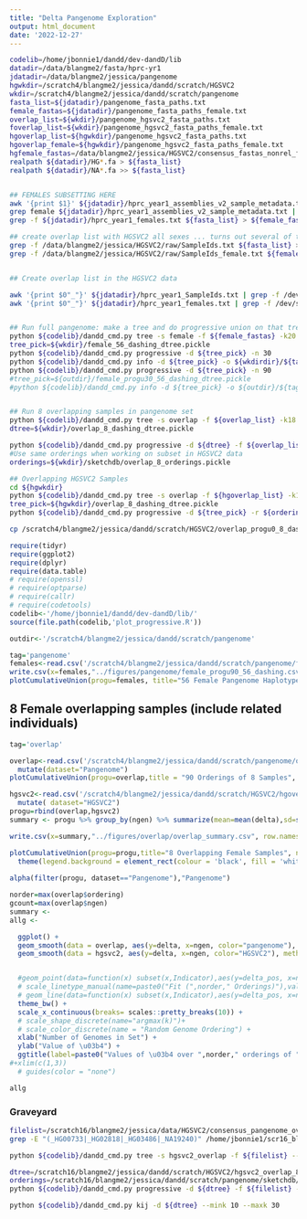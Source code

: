 ```yaml
---
title: "Delta Pangenome Exploration"
output: html_document
date: '2022-12-27'
---
```


```bash
codelib=/home/jbonnie1/dandd/dev-dandD/lib
datadir=/data/blangme2/fasta/hprc-yr1
jdatadir=/data/blangme2/jessica/pangenome
hgwkdir=/scratch4/blangme2/jessica/dandd/scratch/HGSVC2
wkdir=/scratch4/blangme2/jessica/dandd/scratch/pangenome
fasta_list=${jdatadir}/pangenome_fasta_paths.txt
female_fastas=${jdatadir}/pangenome_fasta_paths_female.txt
overlap_list=${wkdir}/pangenome_hgsvc2_fasta_paths.txt
foverlap_list=${wkdir}/pangenome_hgsvc2_fasta_paths_female.txt
hgoverlap_list=${hgwkdir}/pangenome_hgsvc2_fasta_paths.txt
hgoverlap_female=${hgwkdir}/pangenome_hgsvc2_fasta_paths_female.txt
hgfemale_fastas=/data/blangme2/jessica/HGSVC2/consensus_fastas_nonrel_female.txt
realpath ${datadir}/HG*.fa > ${fasta_list}
realpath ${datadir}/NA*.fa >> ${fasta_list}


## FEMALES SUBSETTING HERE
awk '{print $1}' ${jdatadir}/hprc_year1_assemblies_v2_sample_metadata.txt > ${jdatadir}/hprc_year1_SampleIds.txt
grep female ${jdatadir}/hprc_year1_assemblies_v2_sample_metadata.txt | awk '{print $1}' > ${jdatadir}/hprc_year1_females.txt
grep -f ${jdatadir}/hprc_year1_females.txt ${fasta_list} > ${female_fastas}

## create overlap list with HGSVC2 all sexes ... turns out several of these people are from the related list??
grep -f /data/blangme2/jessica/HGSVC2/raw/SampleIds.txt ${fasta_list} > ${overlap_list}
grep -f /data/blangme2/jessica/HGSVC2/raw/SampleIds_female.txt ${female_fastas} > ${foverlap_list}


## Create overlap list in the HGSVC2 data

awk '{print $0"_"}' ${jdatadir}/hprc_year1_SampleIds.txt | grep -f /dev/stdin /data/blangme2/jessica/HGSVC2/consensus_fastas.txt > ${hgoverlap_list}
awk '{print $0"_"}' ${jdatadir}/hprc_year1_females.txt | grep -f /dev/stdin /data/blangme2/jessica/HGSVC2/consensus_fastas.txt > ${hgoverlap_female}


## Run full pangenome: make a tree and do progressive union on that tree... maybe do a ksweep if that feels right
python ${codelib}/dandd_cmd.py tree -s female -f ${female_fastas} -k20 -o ${wkdir}
tree_pick=${wkdir}/female_56_dashing_dtree.pickle
python ${codelib}/dandd_cmd.py progressive -d ${tree_pick} -n 30
python ${codelib}/dandd_cmd.py info -d ${tree_pick} -o ${wkdirdir}/${tag}_ksweep_dashing.csv --mink 10 --maxk 30
python ${codelib}/dandd_cmd.py progressive -d ${tree_pick} -n 90
#tree_pick=${outdir}/female_progu30_56_dashing_dtree.pickle
#python ${codelib}/dandd_cmd.py info -d ${tree_pick} -o ${outdir}/${tag}_ksweep_dashing.csv --mink 18 --maxk 30


## Run 8 overlapping samples in pangenome set
python ${codelib}/dandd_cmd.py tree -s overlap -f ${overlap_list} -k18 -o ${wkdir}
dtree=${wkdir}/overlap_8_dashing_dtree.pickle

python ${codelib}/dandd_cmd.py progressive -d ${dtree} -f ${overlap_list} -n 90 #-r ${orderings}
#Use same orderings when working on subset in HGSVC2 data
orderings=${wkdir}/sketchdb/overlap_8_orderings.pickle

## Overlapping HGSVC2 Samples
cd ${hgwkdir}
python ${codelib}/dandd_cmd.py tree -s overlap -f ${hgoverlap_list} -k18 -o ${hgwkdir}
tree_pick=${hgwkdir}/overlap_8_dashing_dtree.pickle
python ${codelib}/dandd_cmd.py progressive -d ${tree_pick} -r ${orderings}

cp /scratch4/blangme2/jessica/dandd/scratch/HGSVC2/overlap_progu0_8_dashing.csv /scratch4/blangme2/jessica/dandd/scratch/HGSVC2/hgoverlap_progu90_8_dashing.csv
```

```r

require(tidyr)
require(ggplot2)
require(dplyr)
require(data.table)
# require(openssl)
# require(optparse)
# require(callr)
# require(codetools)
codelib<-'/home/jbonnie1/dandd/dev-dandD/lib/'
source(file.path(codelib,'plot_progressive.R'))

outdir<-'/scratch4/blangme2/jessica/dandd/scratch/pangenome'

```


```r
tag='pangenome'
females<-read.csv('/scratch4/blangme2/jessica/dandd/scratch/pangenome/female_progu90_56_dashing.csv') %>% mutate(dataset="Pangenome") %>% select(-fastas)
write.csv(x=females,"../figures/pangenome/female_progu90_56_dashing.csv", row.names = FALSE)
plotCumulativeUnion(progu=females, title="56 Female Pangenome Haplotypes, 90 orderings", nshow=0)

```


## 8 Female overlapping samples (include related individuals)



```r
tag='overlap'

overlap<-read.csv('/scratch4/blangme2/jessica/dandd/scratch/pangenome/overlap_progu90_8_dashing.csv') %>% 
  mutate(dataset="Pangenome")
plotCumulativeUnion(progu=overlap,title = "90 Orderings of 8 Samples", nshow=0)

hgsvc2<-read.csv('/scratch4/blangme2/jessica/dandd/scratch/HGSVC2/hgoverlap_progu90_8_dashing.csv') %>% 
  mutate( dataset="HGSVC2")
progu=rbind(overlap,hgsvc2) 
summary <- progu %>% group_by(ngen) %>% summarize(mean=mean(delta),sd=sd(delta))

write.csv(x=summary,"../figures/overlap/overlap_summary.csv", row.names = FALSE)

plotCumulativeUnion(progu=progu,title="8 Overlapping Female Samples", nshow=0) + 
  theme(legend.background = element_rect(colour = 'black', fill = 'white', linetype='solid')) 
  
alpha(filter(progu, dataset=="Pangenome"),"Pangenome")
```


```r
norder=max(overlap$ordering)
gcount=max(overlap$ngen)
summary <- 
allg <-

  ggplot() +
  geom_smooth(data = overlap, aes(y=delta, x=ngen, color="pangenome"), method='loess',formula=y~x,se=TRUE) +
  geom_smooth(data = hgsvc2, aes(y=delta, x=ngen, color="HGSVC2"), method='loess',formula=y~x, se=TRUE) +


  #geom_point(data=function(x) subset(x,Indicator),aes(y=delta_pos, x=ngenomes, shape=kval), size=2) +
  # scale_linetype_manual(name=paste0("Fit (",norder," Orderings)"),values=c(2)) +
  # geom_line(data=function(x) subset(x,Indicator),aes(y=delta_pos, x=ngenomes, group=ordering,color=as.factor(ordering)), size=.5) +
  theme_bw() +
  scale_x_continuous(breaks= scales::pretty_breaks(10)) +
  # scale_shape_discrete(name="argmax(k)")+
  # scale_color_discrete(name = "Random Genome Ordering") +
  xlab("Number of Genomes in Set") +
  ylab("Value of \u03b4") +
  ggtitle(label=paste0("Values of \u03b4 over ",norder," orderings of ",gcount," Overlapping HGSVC2 and Pangenomes")) 
#+xlim(c(1,3))
  # guides(color = "none")

allg
```





### Graveyard




```bash
filelist=/scratch16/blangme2/jessica/data/HGSVC2/consensus_pangenome_overlap.txt
grep -E "(_HG00733|_HG02818|_HG03486|_NA19240)" /home/jbonnie1/scr16_blangme2/jessica/data/HGSVC2/consensus_fastas.txt > ${filelist}

python ${codelib}/dandd_cmd.py tree -s hgsvc2_overlap -f ${filelist} --nthreads 20 -k19

dtree=/scratch16/blangme2/jessica/dandd/scratch/HGSVC2/hgsvc2_overlap_8_dashing_dtree.pickle
orderings=/scratch16/blangme2/jessica/dandd/scratch/pangenome/sketchdb/overlap_8_orderings.pickle
python ${codelib}/dandd_cmd.py progressive -d ${dtree} -f ${filelist} -r ${orderings}

python ${codelib}/dandd_cmd.py kij -d ${dtree} --mink 10 --maxk 30

```


